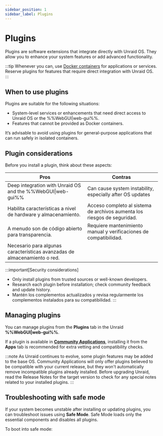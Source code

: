 ```yaml
---
sidebar_position: 1
sidebar_label: Plugins
---
```



# Plugins

Plugins are software extensions that integrate directly with Unraid OS. They allow you to enhance your system features or add advanced functionality.

:::tip
Whenever you can, use [Docker containers](../run-docker-containers/overview.mdx) for applications or services. Reserve plugins for features that require direct integration with Unraid OS.
:::

## When to use plugins

Plugins are suitable for the following situations:

- System-level services or enhancements that need direct access to Unraid OS or the %%WebGUI|web-gui%%.
- Features that cannot be provided as Docker containers.

It’s advisable to avoid using plugins for general-purpose applications that can run safely in isolated containers.

## Plugin considerations

Before you install a plugin, think about these aspects:

| Pros                                                                      | Contras                                                                  |
| ------------------------------------------------------------------------- | ------------------------------------------------------------------------ |
| Deep integration with Unraid OS and the %%WebGUI\|web-gui%%               | Can cause system instability, especially after OS updates                |
| Habilita características a nivel de hardware y almacenamiento.            | Acceso completo al sistema de archivos aumenta los riesgos de seguridad. |
| A menudo son de código abierto para transparencia.                        | Requiere mantenimiento manual y verificaciones de compatibilidad.        |
| Necesario para algunas características avanzadas de almacenamiento o red. |                                                                          |

:::important[Security considerations]

- Only install plugins from trusted sources or well-known developers.
- Research each plugin before installation; check community feedback and update history.
- Mantén los complementos actualizados y revisa regularmente los complementos instalados para su compatibilidad.
  :::

## Managing plugins

You can manage plugins from the **Plugins** tab in the Unraid **%%WebGUI|web-gui%%**.

If a plugin is available in **[Community Applications](../run-docker-containers/community-applications.mdx)**, installing it from the **Apps** tab is recommended for extra vetting and compatibility checks.

:::note
As Unraid continues to evolve, some plugin features may be added to the base OS. Community Applications will only offer plugins believed to be compatible with your current release, but they won't automatically remove incompatible plugins already installed. Before upgrading Unraid, read the Release Notes for the target version to check for any special notes related to your installed plugins.
:::

## Troubleshooting with safe mode

If your system becomes unstable after installing or updating plugins, you can troubleshoot issues using **Safe Mode**. Safe Mode loads only the essential components and disables all plugins.

To boot into safe mode:

<Tabs>
  <TabItem value="preferido" label="Método preferido" default>
    <SafeModePreferred />
  </TabItem>

  <TabItem value="alternativa" label="Método alternativo">
    <SafeModeAlternative />
  </TabItem>
</Tabs>
